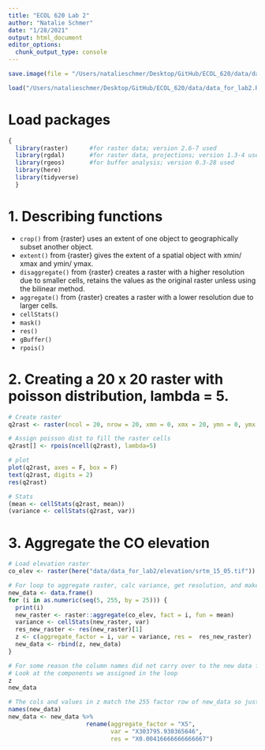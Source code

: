 ```yaml
---
title: "ECOL 620 Lab 2"
author: "Natalie Schmer"
date: "1/28/2021"
output: html_document
editor_options: 
  chunk_output_type: console
---
```


```r
save.image(file = "/Users/natalieschmer/Desktop/GitHub/ECOL_620/data/data_for_lab2.RData")

load("/Users/natalieschmer/Desktop/GitHub/ECOL_620/data/data_for_lab2.RData")
```

# Load packages 
```r
{
  library(raster)      #for raster data; version 2.6-7 used
  library(rgdal)       #for raster data, projections; version 1.3-4 used
  library(rgeos)       #for buffer analysis; version 0.3-28 used
  library(here)
  library(tidyverse)
  }
```

# 1. Describing functions
- `crop()` from {raster} uses an extent of one object to geographically subset another object.
- `extent()` from {raster} gives the extent of a spatial object with xmin/ xmax and ymin/ ymax.
- `disaggregate()` from {raster} creates a raster with a higher resolution due to smaller cells, retains the values as the original raster unless using the bilinear method. 
- `aggregate()` from {raster} creates a raster with a lower resolution due to larger cells.  
- `cellStats()`
- `mask()`
- `res()`
- `gBuffer()`
- `rpois()`

# 2. Creating a 20 x 20 raster with poisson distribution, lambda = 5. 
```r
# Create raster
q2rast <- raster(ncol = 20, nrow = 20, xmn = 0, xmx = 20, ymn = 0, ymx = 20)

# Assign poisson dist to fill the raster cells
q2rast[] <- rpois(ncell(q2rast), lambda=5)

# plot
plot(q2rast, axes = F, box = F)
text(q2rast, digits = 2)
res(q2rast) 

# Stats 
(mean <- cellStats(q2rast, mean))  
(variance <- cellStats(q2rast, var))
```

# 3. Aggregate the CO elevation 
```r
# Load elevation raster 
co_elev <- raster(here("data/data_for_lab2/elevation/srtm_15_05.tif"))

# For loop to aggregate raster, calc variance, get resolution, and make into a df to plot from 
new_data <- data.frame()
for (i in as.numeric(seq(5, 255, by = 25))) {
  print(i)
  new_raster <- raster::aggregate(co_elev, fact = i, fun = mean)
  variance <- cellStats(new_raster, var)
  res_new_raster <- res(new_raster)[1]
  z <- c(aggregate_factor = i, var = variance, res =  res_new_raster)
  new_data <- rbind(z, new_data)
}

# For some reason the column names did not carry over to the new data frame 
# Look at the components we assigned in the loop 
z
new_data

# The cols and values in z match the 255 factor row of new_data so just rename 
names(new_data)
new_data <- new_data %>% 
                      rename(aggregate_factor = "X5", 
                             var = "X303795.930365646", 
                             res = "X0.00416666666666667")

```





